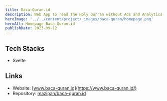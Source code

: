 ```yaml
---
title: Baca-Quran.id
description: Web App to read The Holy Qur'an without Ads and Analytics
heroImage: '../../content/project/_images/baca-quran/homepage.png'
heroAlt: Homepage Baca-Quran.id
publishDate: 2023-09-12
---
```


## Tech Stacks

- Svelte

## Links

- Website: [www.baca-quran.id](https://www.baca-quran.id/)
- Repository: [mazipan/baca-quran.id](https://github.com/mazipan/baca-quran.id)
